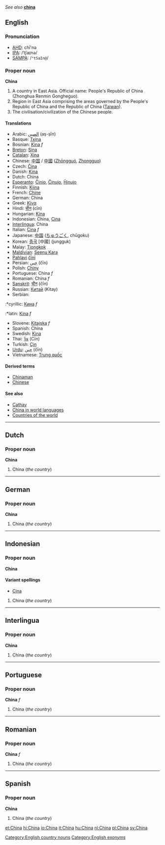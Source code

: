 ''See also'' '''[[china]]'''

==English==
===Pronunciation===
*[[AHD]]: chī'nə
*[[IPA]]: /ˈtʃaɪnə/
*[[SAMPA]]: /<tt>"tSaIn@</tt>/

===Proper noun===
'''China'''<!--(Zhongguo): what is this?-->

#A country in East Asia. Official name: People's Republic of China (Zhonghua Renmin Gongheguo).
# Region in East Asia comprising the areas governed by the People's Republic of China and the Republic of China ([[Taiwan]]).
# The civilisation/civilization of the Chinese people.

====Translations====
{{checktrans}}
*Arabic: [[الصين]] (aṣ-ṣīn)
*Basque: [[Txina]]
*Bosnian: [[Kina]] ''f''
*[[Breton]]: [[Sina]]
*[[Catalan]]: [[Xina]]
*Chinese: [[中国]] / [[中國]] ([[Zhōngguó]], [[Zhongguo]])
*Czech: [[Čína]]
*Danish: [[Kina]]
*Dutch: China
*[[Esperanto]]: [[Ĉinio]], [[Ĉinujo]], [[Ĥinujo]]
*Finnish: [[Kiina]]
*French: [[Chine]]
*German: China
*Greek: [[Κίνα]]
*Hindi: [[चीन]] (cīn)
*Hungarian: [[Kína]]
*Indonesian: China, [[Cina]]
*[[Interlingua]]: China
*Italian: [[Cina]] ''f''
*Japanese: [[中国]] ([[ちゅうごく]], chūgoku)
*Korean: [[중국]] [中國] (jungguk)
*Malay: [[Tiongkok]]
*[[Maldivian]]: [[Seenu Kara]]
*[[Pahlavi]] [[čīnī]]
*Persian: [[چين]] (čīn)
*Polish: [[Chiny]]
*Portuguese: China ''f''
*Romanian: China ''f''
*[[Sanskrit]]: [[चीन]] (čīn)
*Russian: [[Китай]] (Kitay)
*Serbian:
:*cyrillic: [[Кина]] ''f''
:*latin: [[Kina]] ''f''
*Slovene: [[Kitajska]] ''f''
*Spanish: China
*Swedish: [[Kina]]
*Thai: [[จีน]] (Cīn)
*Turkish: [[Çin]]
*[[Urdu]]: [[چين]] (čīn)
*Vietnamese: [[Trung quốc]]

====Derived terms====
*[[Chinaman]]<!--Chinese man; now offensive-->
*[[Chinese]]

====See also====
*[[Cathay]]
*[[w:China in world languages|China in world languages]]
*[[Countries of the world]]

----
==Dutch==
===Proper noun===
'''China'''

#China (''the country'')

----
==German==
===Proper noun===
'''China'''

#China (''the country'')

----
==Indonesian==
===Proper noun===
'''China'''

====Variant spellings====
*[[Cina#Indonesian|Cina]]

#China (''the country'')

----
==Interlingua==
===Proper noun===
'''China'''

#China (''the country'')

----
==Portuguese==
===Proper noun===
'''China''' ''f''

#China (''the country'')

----
==Romanian==
===Proper noun===
'''China''' ''f''

#China (''the country'')

----
==Spanish==
===Proper noun===
'''China'''

#China (''the country'')

[[Category:English country nouns]]
[[Category:English exonyms]]

[[et:China]]
[[hi:China]]
[[io:China]]
[[it:China]]
[[hu:China]]
[[nl:China]]
[[pl:China]]
[[sv:China]]